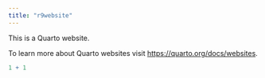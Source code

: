 ```yaml
---
title: "r9website"
---
```


This is a Quarto website.

To learn more about Quarto websites visit <https://quarto.org/docs/websites>.

```r
1 + 1
```
